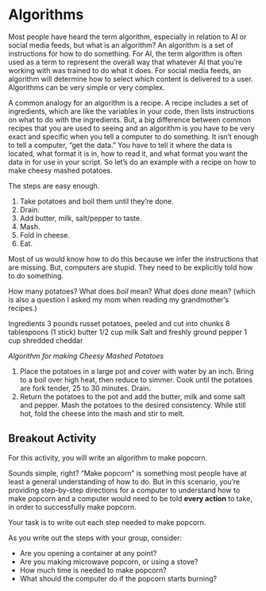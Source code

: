 # Algorithms

Most people have heard the term algorithm, especially in relation to AI or social media feeds, but what is an algorithm?  An algorithm is a set of instructions for how to do something. For AI, the term algorithm is often used as a term to represent the overall way that whatever AI that you’re working with was trained to do what it does.  For social media feeds, an algorithm will determine how to select which content is delivered to a user.  Algorithms can be very simple or very complex.

A common analogy for an algorithm is a recipe. A recipe includes a set of ingredients, which are like the variables in your code, then lists instructions on what to do with the ingredients.  But, a big difference between common recipes that you are used to seeing and an algorithm is you have to be very exact and specific when you tell a computer to do something. It isn’t enough to tell a computer, “get the data.” You have to tell it where the data is located, what format it is in, how to read it, and what format you want the data in for use  in your script. So let’s do an example with a recipe on how to make cheesy mashed potatoes.

The steps are easy enough. 

1. Take potatoes and boil them until they're done. 
2. Drain. 
3. Add butter, milk, salt/pepper to taste. 
4. Mash. 
5. Fold in cheese. 
6. Eat.

Most of us would know how to do this because we infer the instructions that are missing.  But, computers are stupid.  They need to be explicitly told how to do something. 

How many potatoes?  What does _boil_ mean?  What does _done_ mean? (which is also a question I asked my mom when reading my grandmother's recipes.)

Ingredients
3 pounds russet potatoes, peeled and cut into chunks
8 tablespoons (1 stick) butter
1/2 cup milk 
Salt and freshly ground pepper 
1 cup shredded cheddar 

*Algorithm for making Cheesy Mashed Potatoes*

1. Place the potatoes in a large pot and cover with water by an inch. Bring to a boil over high heat, then reduce to simmer. Cook until the potatoes are fork tender, 25 to 30 minutes. Drain.
2. Return the potatoes to the pot and add the butter, milk and some salt and pepper. Mash the potatoes to the desired consistency. While still hot, fold the cheese into the mash and stir to melt.


## Breakout Activity

For this activity, you will write an algorithm to make popcorn.\ 

Sounds simple, right? "Make popcorn" is something most people have at least a general understanding of how to do. But in this scenario, you're providing step-by-step directions for a computer to understand how to make popcorn and a computer would need to be told __every action__ to take, in order to successfully make popcorn.\

Your task is to write out each step needed to make popcorn. 

As you write out the steps with your group, consider:

- Are you opening a container at any point?
- Are you making microwave popcorn, or using a stove?
- How much time is needed to make popcorn?
- What should the computer do if the popcorn starts burning?
